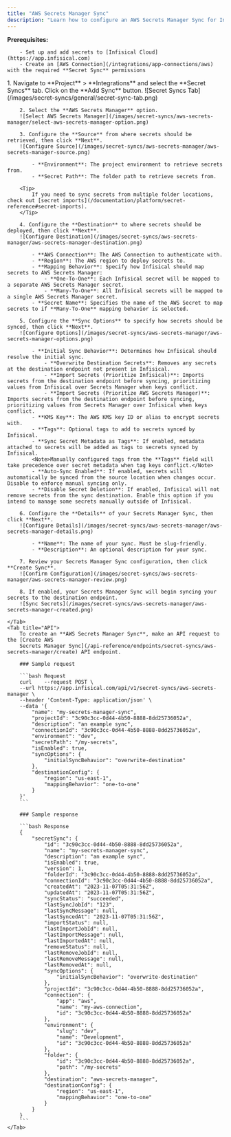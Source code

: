 ```yaml
---
title: "AWS Secrets Manager Sync"
description: "Learn how to configure an AWS Secrets Manager Sync for Infisical."
---
```


**Prerequisites:**

        - Set up and add secrets to [Infisical Cloud](https://app.infisical.com)
        - Create an [AWS Connection](/integrations/app-connections/aws) with the required **Secret Sync** permissions

<Tabs>
    <Tab title="Infisical UI">
        1. Navigate to **Project** > **Integrations** and select the **Secret Syncs** tab. Click on the **Add Sync** button.
        ![Secret Syncs Tab](/images/secret-syncs/general/secret-sync-tab.png)

        2. Select the **AWS Secrets Manager** option.
        ![Select AWS Secrets Manager](/images/secret-syncs/aws-secrets-manager/select-aws-secrets-manager-option.png)

        3. Configure the **Source** from where secrets should be retrieved, then click **Next**.
        ![Configure Source](/images/secret-syncs/aws-secrets-manager/aws-secrets-manager-source.png)

            - **Environment**: The project environment to retrieve secrets from.
            - **Secret Path**: The folder path to retrieve secrets from.

        <Tip>
            If you need to sync secrets from multiple folder locations, check out [secret imports](/documentation/platform/secret-reference#secret-imports).
        </Tip>

        4. Configure the **Destination** to where secrets should be deployed, then click **Next**.
        ![Configure Destination](/images/secret-syncs/aws-secrets-manager/aws-secrets-manager-destination.png)

            - **AWS Connection**: The AWS Connection to authenticate with.
            - **Region**: The AWS region to deploy secrets to.
            - **Mapping Behavior**: Specify how Infisical should map secrets to AWS Secrets Manager:
                - **One-To-One**: Each Infisical secret will be mapped to a separate AWS Secrets Manager secret.
                - **Many-To-One**: All Infisical secrets will be mapped to a single AWS Secrets Manager secret.
            - **Secret Name**: Specifies the name of the AWS Secret to map secrets to if **Many-To-One** mapping behavior is selected.

        5. Configure the **Sync Options** to specify how secrets should be synced, then click **Next**.
        ![Configure Options](/images/secret-syncs/aws-secrets-manager/aws-secrets-manager-options.png)

            - **Initial Sync Behavior**: Determines how Infisical should resolve the initial sync.
                - **Overwrite Destination Secrets**: Removes any secrets at the destination endpoint not present in Infisical.
                - **Import Secrets (Prioritize Infisical)**: Imports secrets from the destination endpoint before syncing, prioritizing values from Infisical over Secrets Manager when keys conflict.
                - **Import Secrets (Prioritize AWS Secrets Manager)**: Imports secrets from the destination endpoint before syncing, prioritizing values from Secrets Manager over Infisical when keys conflict.
            - **KMS Key**: The AWS KMS key ID or alias to encrypt secrets with.
            - **Tags**: Optional tags to add to secrets synced by Infisical.
            - **Sync Secret Metadata as Tags**: If enabled, metadata attached to secrets will be added as tags to secrets synced by Infisical.
            <Note>Manually configured tags from the **Tags** field will take precedence over secret metadata when tag keys conflict.</Note>
            - **Auto-Sync Enabled**: If enabled, secrets will automatically be synced from the source location when changes occur. Disable to enforce manual syncing only.
            - **Disable Secret Deletion**: If enabled, Infisical will not remove secrets from the sync destination. Enable this option if you intend to manage some secrets manually outside of Infisical.

        6. Configure the **Details** of your Secrets Manager Sync, then click **Next**.
        ![Configure Details](/images/secret-syncs/aws-secrets-manager/aws-secrets-manager-details.png)

            - **Name**: The name of your sync. Must be slug-friendly.
            - **Description**: An optional description for your sync.

        7. Review your Secrets Manager Sync configuration, then click **Create Sync**.
        ![Confirm Configuration](/images/secret-syncs/aws-secrets-manager/aws-secrets-manager-review.png)

        8. If enabled, your Secrets Manager Sync will begin syncing your secrets to the destination endpoint.
        ![Sync Secrets](/images/secret-syncs/aws-secrets-manager/aws-secrets-manager-created.png)

    </Tab>
    <Tab title="API">
        To create an **AWS Secrets Manager Sync**, make an API request to the [Create AWS
        Secrets Manager Sync](/api-reference/endpoints/secret-syncs/aws-secrets-manager/create) API endpoint.

        ### Sample request

        ```bash Request
        curl    --request POST \
        --url https://app.infisical.com/api/v1/secret-syncs/aws-secrets-manager \
        --header 'Content-Type: application/json' \
        --data '{
            "name": "my-secrets-manager-sync",
            "projectId": "3c90c3cc-0d44-4b50-8888-8dd25736052a",
            "description": "an example sync",
            "connectionId": "3c90c3cc-0d44-4b50-8888-8dd25736052a",
            "environment": "dev",
            "secretPath": "/my-secrets",
            "isEnabled": true,
            "syncOptions": {
                "initialSyncBehavior": "overwrite-destination"
            },
            "destinationConfig": {
                "region": "us-east-1",
                "mappingBehavior": "one-to-one"
            }
        }'
        ```

        ### Sample response

        ```bash Response
        {
            "secretSync": {
                "id": "3c90c3cc-0d44-4b50-8888-8dd25736052a",
                "name": "my-secrets-manager-sync",
                "description": "an example sync",
                "isEnabled": true,
                "version": 1,
                "folderId": "3c90c3cc-0d44-4b50-8888-8dd25736052a",
                "connectionId": "3c90c3cc-0d44-4b50-8888-8dd25736052a",
                "createdAt": "2023-11-07T05:31:56Z",
                "updatedAt": "2023-11-07T05:31:56Z",
                "syncStatus": "succeeded",
                "lastSyncJobId": "123",
                "lastSyncMessage": null,
                "lastSyncedAt": "2023-11-07T05:31:56Z",
                "importStatus": null,
                "lastImportJobId": null,
                "lastImportMessage": null,
                "lastImportedAt": null,
                "removeStatus": null,
                "lastRemoveJobId": null,
                "lastRemoveMessage": null,
                "lastRemovedAt": null,
                "syncOptions": {
                    "initialSyncBehavior": "overwrite-destination"
                },
                "projectId": "3c90c3cc-0d44-4b50-8888-8dd25736052a",
                "connection": {
                    "app": "aws",
                    "name": "my-aws-connection",
                    "id": "3c90c3cc-0d44-4b50-8888-8dd25736052a"
                },
                "environment": {
                    "slug": "dev",
                    "name": "Development",
                    "id": "3c90c3cc-0d44-4b50-8888-8dd25736052a"
                },
                "folder": {
                    "id": "3c90c3cc-0d44-4b50-8888-8dd25736052a",
                    "path": "/my-secrets"
                },
                "destination": "aws-secrets-manager",
                "destinationConfig": {
                    "region": "us-east-1",
                    "mappingBehavior": "one-to-one"
                }
            }
        }
        ```
    </Tab>
</Tabs>
